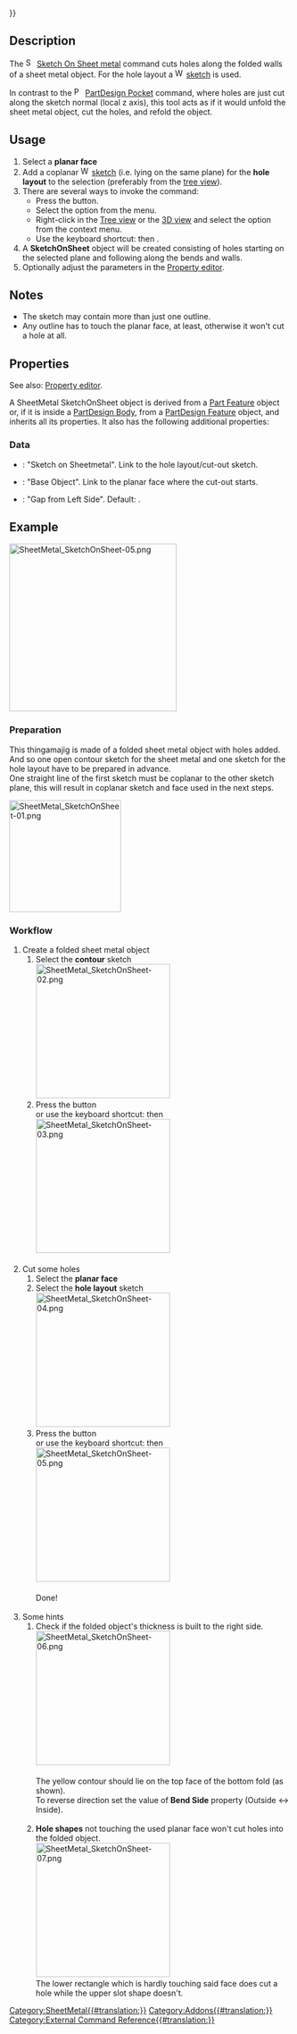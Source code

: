 {{UnfinishedDocu{{#translation:}}}}
<languages/>

{{Docnav
|[[SheetMetal_AddBend|AddBend]]
|[[SheetMetal_AddCutout|AddCutout]]
|[[SheetMetal_Workbench|SheetMetal]]
|IconL=SheetMetal_AddBend.svg
|IconR=SheetMetal_AddCutout.svg
|IconC=Sheetmetal_workbench_icon.svg
}}

{{GuiCommand
|Name=SheetMetal SketchOnSheet
|MenuLocation=SheetMetal → Sketch On Sheet metal
|Workbenches=[[SheetMetal_Workbench|SheetMetal]]
|Shortcut={{KEY|M}} {{KEY|S}}
}}

== Description ==

The [[Image:SheetMetal_SketchOnSheet.svg|16px]] [[SheetMetal_SketchOnSheet|Sketch On Sheet metal]] command cuts holes along the folded walls of a sheet metal object. For the hole layout a [[Image:Workbench_Sketcher.svg|16px]] [[Sketcher_Workbench|sketch]] is used.

In contrast to the [[Image:PartDesign_Pocket.svg|16px]] [[PartDesign_Pocket|PartDesign Pocket]] command, where holes are just cut along the sketch normal (local z axis), this tool acts as if it would unfold the sheet metal object, cut the holes, and refold the object.

== Usage ==

# Select a '''planar face'''
# Add a coplanar [[Image:Workbench_Sketcher.svg|16px]] [[Sketcher_Workbench|sketch]] (i.e. lying on the same plane) for the '''hole layout''' to the selection (preferably from the [[Tree_view|tree view]]).
# There are several ways to invoke the command:
#* Press the {{Button|[[Image:SheetMetal_SketchOnSheet.svg|16px]] [[SheetMetal_SketchOnSheet|Sketch On Sheet metal]]}} button.
#* Select the {{MenuCommand|SheetMetal → [[Image:SheetMetal_SketchOnSheet.svg|16px]] Sketch On Sheet metal}} option from the menu.
#* Right-click in the [[Tree_view|Tree view]] or the [[3D_view|3D view]] and select the {{MenuCommand|SheetMetal → [[Image:SheetMetal_SketchOnSheet.svg|16px]] Sketch On Sheet metal}} option from the context menu.
#* Use the keyboard shortcut: {{KEY|M}} then {{KEY|S}}.
# A '''SketchOnSheet''' object will be created consisting of holes starting on the selected plane and following along the bends and walls.
# Optionally adjust the parameters in the [[Property_editor|Property editor]].

== Notes ==

* The sketch may contain more than just one outline.
* Any outline has to touch the planar face, at least, otherwise it won't cut a hole at all.

== Properties ==

See also: [[Property_editor|Property editor]].

A SheetMetal SketchOnSheet object is derived from a [[Part_Feature|Part Feature]] object or, if it is inside a [[PartDesign_Body|PartDesign Body]], from a [[PartDesign_Feature|PartDesign Feature]] object, and inherits all its properties. It also has the following additional properties:

=== Data ===

{{Properties_Title|Parameters}}

* {{PropertyData|Sketch|Link}}: "Sketch on Sheetmetal". Link to the hole layout/cut-out sketch.
* {{PropertyData|base Object|LinkSub}}: "Base Object". Link to the planar face where the cut-out starts.
* {{PropertyData|kfactor|FloatConstraint}}: "Gap from Left Side". Default: {{value|0,50}}.

== Example ==

[[Image:SheetMetal_SketchOnSheet-05.png|300px]]
{{Caption|A simple thingamajig}}

<div class="mw-collapsible mw-collapsed">
<div class="mw-collapsible-content">
=== Preparation ===

This thingamajig is made of a folded sheet metal object with holes added. </br>
And so one open contour sketch for the sheet metal and one sketch for the hole layout have to be prepared in advance. </br>
One straight line of the first sketch must be coplanar to the other sketch plane, this will result in coplanar sketch and face used in the next steps.

[[Image:SheetMetal_SketchOnSheet-01.png|200px]]
{{Caption|Just a contour and a hole layout}}

=== Workflow ===

# Create a folded sheet metal object
## Select the '''contour''' sketch </br> [[Image:SheetMetal_SketchOnSheet-02.png|240px]] 
## Press the {{Button|[[Image:SheetMetal_AddBase.svg|16px]] [[SheetMetal_AddBase|Make Base Wall]]}} button </br> or use the keyboard shortcut: {{KEY|C}} then {{KEY|F}} </br> [[Image:SheetMetal_SketchOnSheet-03.png|240px]] </br> </br>
# Cut some holes 
## Select the '''planar face'''
## Select the '''hole layout''' sketch </br> [[Image:SheetMetal_SketchOnSheet-04.png|240px]]
## Press the {{Button|[[Image:SheetMetal_SketchOnSheet.svg|16px]] [[SheetMetal_SketchOnSheet|Sketch On Sheet metal]]}} button </br> or use the keyboard shortcut: {{KEY|M}} then {{KEY|S}} </br> [[Image:SheetMetal_SketchOnSheet-05.png|240px]] </br> </br> Done! </br> </br>
# Some hints
## Check if the folded object's thickness is built to the right side. </br> [[Image:SheetMetal_SketchOnSheet-06.png|240px]] </br> </br> The  yellow contour should lie on the top face of the bottom fold (as shown). </br>  To reverse direction set the value of '''Bend Side''' property (Outside <-> Inside). </br> </br>
## '''Hole shapes''' not touching the used planar face won't cut holes into the folded object.  </br> [[Image:SheetMetal_SketchOnSheet-07.png|240px]] </br> The lower rectangle which is hardly touching said face does cut a hole while the upper slot shape doesn't.
</div> <!-- End of collapsible element for content section. Do not remove! -->
</div> <!-- End of collapsible element for ... section. Do not remove! -->


{{Docnav
|[[SheetMetal_AddBend|AddBend]]
|[[SheetMetal_AddCutout|AddCutout]]
|[[SheetMetal_Workbench|SheetMetal]]
|IconL=SheetMetal_AddBend.svg
|IconR=SheetMetal_AddCutout.svg
|IconC=Sheetmetal_workbench_icon.svg
}}

[[Category:SheetMetal{{#translation:}}]]
[[Category:Addons{{#translation:}}]]
[[Category:External Command Reference{{#translation:}}]]